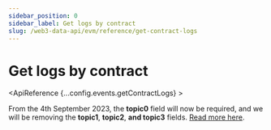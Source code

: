 ```yaml
---
sidebar_position: 0
sidebar_label: Get logs by contract
slug: /web3-data-api/evm/reference/get-contract-logs
---
```



# Get logs by contract

<ApiReference {...config.events.getContractLogs} >
  <Admonition type="caution" icon="⚠️" title="QUERY PARAMETER CHANGE">
    <p>
     From the 4th September 2023, the <b>topic0</b> field will now be required, and we will be removing the <b>topic1</b>, <b>topic2</b>, <b>and topic3</b> fields. <a href="/changelog/essential-api-changes">Read more here</a>.
    </p>
  </Admonition>
</ApiReference>
